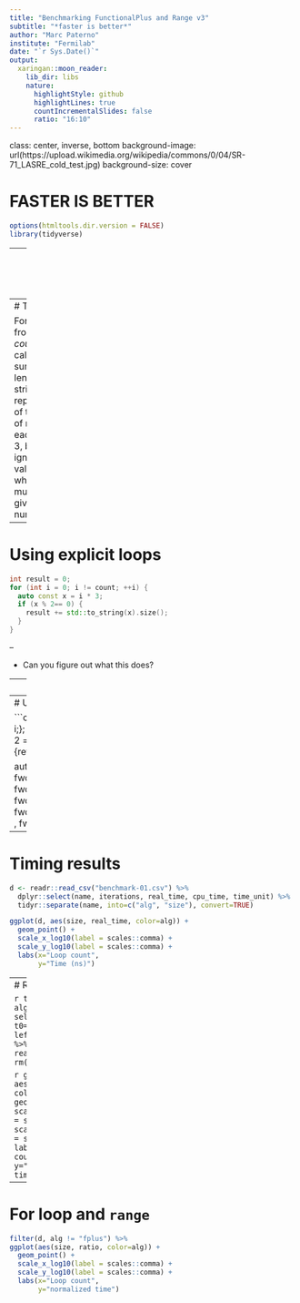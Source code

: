 ```yaml
---
title: "Benchmarking FunctionalPlus and Range v3"
subtitle: "*faster is better*"
author: "Marc Paterno"
institute: "Fermilab"
date: "`r Sys.Date()`"
output:
  xaringan::moon_reader:
    lib_dir: libs
    nature:
      highlightStyle: github
      highlightLines: true
      countIncrementalSlides: false
      ratio: "16:10"
---
```

class: center, inverse, bottom
background-image: url(https://upload.wikimedia.org/wikipedia/commons/0/04/SR-71_LASRE_cold_test.jpg)
background-size: cover

# FASTER IS BETTER

```r
options(htmltools.dir.version = FALSE)
library(tidyverse)
```

---
class: inverse, center, middle

# Benchmark code to see what goes fastest

## The only way to be sure

---
# The task

For integers from 0 up to *count*, 
calculate the sum of the lengths
of the string representation
of the result of multiplying each value by 3,
but ignoring those values
for which the multiplication gives an odd number result.



---

# Using explicit loops

```c++
int result = 0;
for (int i = 0; i != count; ++i) {
  auto const x = i * 3;
  if (x % 2== 0) {
    result += std::to_string(x).size();
  }
}
```

--

* Can you figure out what this does?

---
# Using `range v3`

```c++
auto times_3 = [](int i){return 3 * i;};
auto is_odd_int = [](int i){return i % 2 == 0;};
auto as_string_length = [](int i){return std::to_string(i).size();};

auto const result =
  accumulate( views::ints(0, unreachable)
            | views::take(count)
            | views::transform(times_3)
            | views::remove_if(is_odd_int)
            | views::transform(as_string_length)
            , 0);
```

---
# Using `functionalplus`

```c++
auto times_3 = [](int i){return 3 * i;};
auto is_odd_int = [](int i){return i % 2 == 0;};
auto as_string_length = [](int i){return std::to_string(i).size();};


auto const result = 
  fwd::apply(numbers(0, count)
           , fwd::transform(times_3)
           , fwd::drop_if(is_odd_int)
          , fwd::transform(as_string_length)
          , fwd::sum());
```

---
# Timing results

```r
d <- readr::read_csv("benchmark-01.csv") %>%
  dplyr::select(name, iterations, real_time, cpu_time, time_unit) %>%
  tidyr::separate(name, into=c("alg", "size"), convert=TRUE)
```

```r
ggplot(d, aes(size, real_time, color=alg)) +
  geom_point() +
  scale_x_log10(label = scales::comma) +
  scale_y_log10(label = scales::comma) +
  labs(x="Loop count",
       y="Time (ns)")
```

---
# Ratios

```r
tmp <- filter(d, alg=="forloop") %>% select(size, t0=real_time)
d <- left_join(d, tmp) %>%
     mutate(ratio = real_time/t0)
rm(tmp)
```

```r
ggplot(d, aes(size, ratio, color=alg)) +
  geom_point() +
  scale_x_log10(label = scales::comma) +
  scale_y_log10(label = scales::comma) +
  labs(x="Loop count",
       y="normalized time")  
```

---
# For loop and `range`
```r
filter(d, alg != "fplus") %>%
ggplot(aes(size, ratio, color=alg)) +
  geom_point() +
  scale_x_log10(label = scales::comma) +
  scale_y_log10(label = scales::comma) +
  labs(x="Loop count",
       y="normalized time")
```
